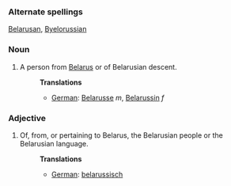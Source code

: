===Alternate spellings===
[[Belarusan]],
[[Byelorussian]]

===Noun===
#A person from [[Belarus]] or of Belarusian descent.
#:'''Translations'''
#:*[[German]]: [[Belarusse]] ''m'', [[Belarussin]] ''f''

===Adjective===
#Of, from, or pertaining to Belarus, the Belarusian people or the Belarusian language.
#:'''Translations'''
#:*[[German]]: [[belarussisch]]